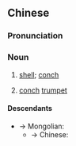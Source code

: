 {{also|螺贝}}
==Chinese==
{{zh-forms|s=螺贝}}

===Pronunciation===
{{zh-pron
|m=luóbèi
|c=lo4-2 bui3
|mn=lê-pòe
|mc=y
|cat=n
}}

===Noun===
{{zh-noun}}

# [[shell]]; [[conch]]
# {{lb|zh|archaic|musical instrument}} [[conch]] [[trumpet]]

====Descendants====
* → Mongolian: {{l|mn|ᠯᠠᠪᠠᠢ||sea shell; conch; conch trumpet}}
** → Chinese: {{zh-l|喇叭|horn}}